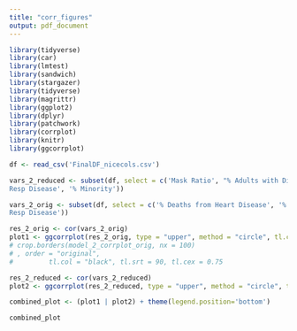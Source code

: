 ```yaml
---
title: "corr_figures"
output: pdf_document
---
```


```r
library(tidyverse)
library(car)
library(lmtest)
library(sandwich)
library(stargazer)
library(tidyverse)
library(magrittr)
library(ggplot2)
library(dplyr)
library(patchwork)
library(corrplot)
library(knitr)
library(ggcorrplot)
```

```r

df <- read_csv('FinalDF_nicecols.csv')

vars_2_reduced <- subset(df, select = c('Mask Ratio', "% Adults with Diabetes", '% Unemployed', 'Home Ratio', '% Deaths from Chronic
Resp Disease', '% Minority'))

vars_2_orig <- subset(df, select = c('% Deaths from Heart Disease', '% Adults in Poverty', 'Mask Ratio', "% Adults with Diabetes", '% Unemployed', 'Home Ratio', '% Minority', '% Deaths from Chronic
Resp Disease'))

res_2_orig <- cor(vars_2_orig)
plot1 <- ggcorrplot(res_2_orig, type = "upper", method = "circle", tl.cex = 8, hc.order = FALSE, colors = c("#6D9EC1", "white", "#E46726"), show.legend = FALSE) 
# crop.borders(model_2_corrplot_orig, nx = 100)
# , order = "original",
#         tl.col = "black", tl.srt = 90, tl.cex = 0.75

res_2_reduced <- cor(vars_2_reduced)
plot2 <- ggcorrplot(res_2_reduced, type = "upper", method = "circle", tl.cex = 8, show.legend = FALSE, colors = c("#6D9EC1", "white", "#E46726"))

combined_plot <- (plot1 | plot2) + theme(legend.position='bottom')

combined_plot

```